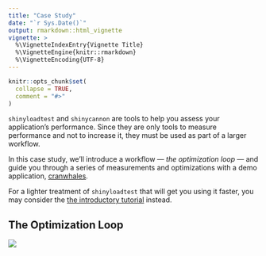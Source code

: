 ```yaml
---
title: "Case Study"
date: "`r Sys.Date()`"
output: rmarkdown::html_vignette
vignette: >
  %\VignetteIndexEntry{Vignette Title}
  %\VignetteEngine{knitr::rmarkdown}
  %\VignetteEncoding{UTF-8}
---
```


```r
knitr::opts_chunk$set(
  collapse = TRUE,
  comment = "#>"
)
```

`shinyloadtest` and `shinycannon` are tools to help you assess your application's performance. Since they are only tools to measure performance and not to increase it, they must be used as part of a larger workflow.

In this case study, we'll introduce a workflow — *the optimization loop* — and guide you through a series of measurements and optimizations with a demo application, [cranwhales][cranwhales].

For a lighter treatment of `shinyloadtest` that will get you using it faster, you may consider the [the introductory tutorial](..) instead.

## The Optimization Loop

![](../docs/inst/img/loop.svg)


[cranwhales]: https://github.com/rstudio/cranwhales
